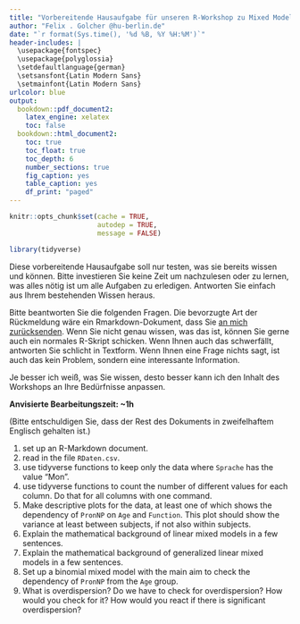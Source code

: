 ```yaml
---
title: "Vorbereitende Hausaufgabe für unseren R-Workshop zu Mixed Models"
author: "Felix . Golcher @hu-berlin.de"
date: "`r format(Sys.time(), '%d %B, %Y %H:%M')`"
header-includes: |
  \usepackage{fontspec}
  \usepackage{polyglossia}
  \setdefaultlanguage{german}
  \setsansfont{Latin Modern Sans}
  \setmainfont{Latin Modern Sans}
urlcolor: blue
output:
  bookdown::pdf_document2:
    latex_engine: xelatex
    toc: false
  bookdown::html_document2:
    toc: true
    toc_float: true
    toc_depth: 6
    number_sections: true
    fig_caption: yes
    table_caption: yes
    df_print: "paged"
---
```



```r
knitr::opts_chunk$set(cache = TRUE,
                      autodep = TRUE,
                      message = FALSE)
```

```r
library(tidyverse)
```

Diese vorbereitende Hausaufgabe soll nur testen, was sie bereits wissen und können. Bitte investieren Sie keine Zeit um nachzulesen oder zu lernen, was alles nötig ist um alle Aufgaben zu erledigen. Antworten Sie einfach aus Ihrem bestehenden Wissen heraus.

Bitte beantworten Sie die folgenden Fragen. Die bevorzugte Art der Rückmeldung wäre ein Rmarkdown-Dokument, dass Sie [an mich zurücksenden](mailto:felix.golcher@hu-berlin.de). Wenn Sie nicht genau wissen, was das ist, können Sie gerne auch ein normales R-Skript schicken. Wenn Ihnen auch das schwerfällt, antworten Sie schlicht in Textform. Wenn Ihnen eine Frage nichts sagt, ist auch das kein Problem, sondern eine interessante Information.

Je besser ich weiß, was Sie wissen, desto besser kann ich den Inhalt des Workshops an Ihre Bedürfnisse anpassen.

**Anvisierte Bearbeitungszeit: ~1h**

(Bitte entschuldigen Sie, dass der Rest des Dokuments in zweifelhaftem Englisch gehalten ist.)

1) set up an R-Markdown document.
1) read in the file `RDaten.csv`.
2) use tidyverse functions to keep only the data where `Sprache` has the value "Mon".
3) use tidyverse functions to count the number of different values for each column. Do that for all columns with one command.
3) Make descriptive plots for the data, at least one of which shows the dependency of `PronNP` on `Age` and `Function`. This plot should show the variance at least between subjects, if not also within subjects.
4) Explain the mathematical background of linear mixed models in a few sentences.
5) Explain the mathematical background of generalized linear mixed models in a few sentences.
6) Set up a binomial mixed model with the main aim to check the dependency of `PronNP` from the `Age` group.
7) What is overdispersion? Do we have to check for overdispersion? How would you check for it? How would you react if there is significant overdispersion?
